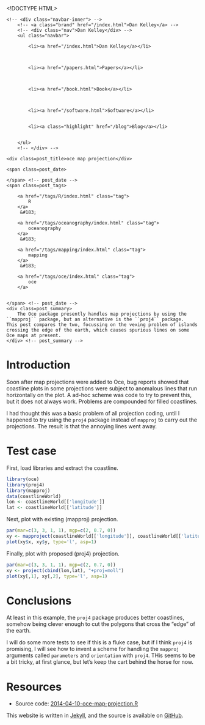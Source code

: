 <!DOCTYPE HTML>
<html>
<head>
<link rel='stylesheet' type='text/css' href='/css/syntax.css' />
<link rel='stylesheet' type='text/css' href='/css/style.css' />
<meta charset="UTF-8">
<title>oce map projection</title>
</head>

<body>
<div class="navbar">
    <!-- <div class="navbar-inner"> -->
        <!-- <a class="brand" href="/index.html">Dan Kelley</a> -->
        <!-- <div class="nav">Dan Kelley</div> -->
        <ul class="navbar">
            
            <li><a href="/index.html">Dan Kelley</a></li>
            

            
            <li><a href="/papers.html">Papers</a></li>
            

            
            <li><a href="/book.html">Book</a></li>
            

            
            <li><a href="/software.html">Software</a></li>
            
            
            <li><a class="highlight" href="/blog">Blog</a></li>
            

        </ul>
        <!-- </div> -->
</div>

<div id="content">
    




<!-- <div class="span8"> -->

<div class=topnav>

<!-- | <a href='/blog'>Home</a> | -->

</div> <!-- topnav -->


<div class="page-header">

    <div class=post_title>oce map projection</div>
<!-- </div> --> <!-- span8 -->

<!-- <div class="span4"> -->

<div class=slug>
    <span class=post_date>
        
    </span> <!-- post_date -->
    <span class=post_tags>
        
        <a href="/tags/R/index.html" class="tag">
            R
        </a>
         &#183; 
        
        <a href="/tags/oceanography/index.html" class="tag">
            oceanography
        </a>
         &#183; 
        
        <a href="/tags/mapping/index.html" class="tag">
            mapping
        </a>
         &#183; 
        
        <a href="/tags/oce/index.html" class="tag">
            oce
        </a>
        
        
    </span> <!-- post_date -->
    <div class=post_summary>
        The Oce package presently handles map projections by using the ``mapproj`` package, but an alternative is the ``proj4`` package.  This post compares the two, focussing on the vexing problem of islands crossing the edge of the earth, which causes spurious lines on some Oce maps at present.
    </div> <!-- post_summary -->
</div> <!-- slug -->

<!-- </div> -->
<!-- span4 -->
</div> <!-- page-header -->



# Introduction

Soon after map projections were added to Oce, bug reports showed that coastline plots in some projections were subject to anomalous lines that run horizontally on the plot.  A ad-hoc scheme was code to try to prevent this, but it does not always work.  Problems are compounded for filled coastlines.

I had thought this was a basic problem of all projection coding, until I happened to try using the ``proj4`` package instead of ``mapproj`` to carry out the projections.  The result is that the annoying lines went away.



# Test case

First, load libraries and extract the coastline.

```r
library(oce)
library(proj4)
library(mapproj)
data(coastlineWorld)
lon <- coastlineWorld[['longitude']]
lat <- coastlineWorld[['latitude']]
```

Next, plot with existing (mapproj) projection.

```r
par(mar=c(3, 3, 1, 1), mgp=c(2, 0.7, 0))
xy <- mapproject(coastlineWorld[['longitude']], coastlineWorld[['latitude']], proj="mollweide")
plot(xy$x, xy$y, type='l', asp=1)
```

Finally, plot with proposed (proj4) projection.

```r
par(mar=c(3, 3, 1, 1), mgp=c(2, 0.7, 0))
xy <- project(cbind(lon,lat), "+proj=moll")
plot(xy[,1], xy[,2], type='l', asp=1)
```

# Conclusions

At least in this example, the ``proj4`` package produces better coastlines, somehow being clever enough to cut the polygons that cross the "edge" of the earth.

I will do some more tests to see if this is a fluke case, but if I think ``proj4`` is promising, I will see how to invent a scheme for handling the ``mapproj`` arguments called ``parameters`` and ``orientation`` with ``proj4``.  THis seems to be a bit tricky, at first glance, but let's keep the cart behind the horse for now.


# Resources
* Source code: [2014-04-10-oce-map-projection.R](/assets/2014-02-10-oce-map-projection.R)




</div>

<p class="footnote">This website is written in <a
href="http://jekyllrb.com">Jekyll</a>, and the source is available on <a
href="https://github.com/dankelley/dankelley.github.io">GitHub</a>.</p>

</body>
</html>


